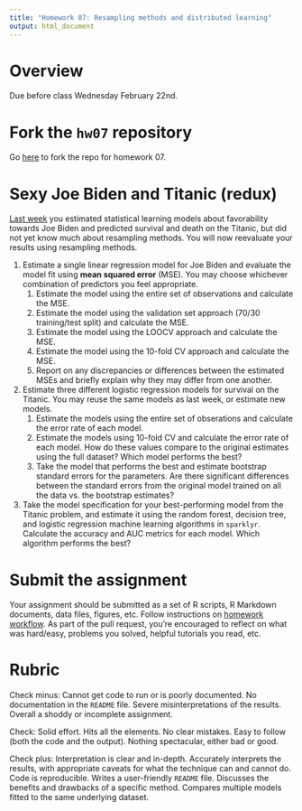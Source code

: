```yaml
---
title: "Homework 07: Resampling methods and distributed learning"
output: html_document
---
```


# Overview

Due before class Wednesday February 22nd.

# Fork the `hw07` repository

Go [here](https://github.com/uc-cfss/hw07) to fork the repo for homework 07.

# Sexy Joe Biden and Titanic (redux)

[Last week](hw06-stat-learn.html) you estimated statistical learning models about favorability towards Joe Biden and predicted survival and death on the Titanic, but did not yet know much about resampling methods. You will now reevaluate your results using resampling methods.

1. Estimate a single linear regression model for Joe Biden and evaluate the model fit using **mean squared error** (MSE). You may choose whichever combination of predictors you feel appropriate.
    1. Estimate the model using the entire set of observations and calculate the MSE.
    1. Estimate the model using the validation set approach (70/30 training/test split) and calculate the MSE.
    1. Estimate the model using the LOOCV approach and calculate the MSE.
    1. Estimate the model using the 10-fold CV approach and calculate the MSE.
    1. Report on any discrepancies or differences between the estimated MSEs and briefly explain why they may differ from one another.
1. Estimate three different logistic regression models for survival on the Titanic. You may reuse the same models as last week, or estimate new models.
    1. Estimate the models using the entire set of obserations and calculate the error rate of each model.
    1. Estimate the models using 10-fold CV and calculate the error rate of each model. How do these values compare to the original estimates using the full dataset? Which model performs the best?
    1. Take the model that performs the best and estimate bootstrap standard errors for the parameters. Are there significant differences between the standard errors from the original model trained on all the data vs. the bootstrap estimates?
1. Take the model specification for your best-performing model from the Titanic problem, and estimate it using the random forest, decision tree, and logistic regression machine learning algorithms in `sparklyr`. Calculate the accuracy and AUC metrics for each model. Which algorithm performs the best?

# Submit the assignment

Your assignment should be submitted as a set of R scripts, R Markdown documents, data files, figures, etc. Follow instructions on [homework workflow](hw00_homework_guidelines.html#homework_workflow). As part of the pull request, you're encouraged to reflect on what was hard/easy, problems you solved, helpful tutorials you read, etc.

# Rubric

Check minus: Cannot get code to run or is poorly documented. No documentation in the `README` file. Severe misinterpretations of the results. Overall a shoddy or incomplete assignment.

Check: Solid effort. Hits all the elements. No clear mistakes. Easy to follow (both the code and the output). Nothing spectacular, either bad or good.

Check plus: Interpretation is clear and in-depth. Accurately interprets the results, with appropriate caveats for what the technique can and cannot do. Code is reproducible. Writes a user-friendly `README` file. Discusses the benefits and drawbacks of a specific method. Compares multiple models fitted to the same underlying dataset.
